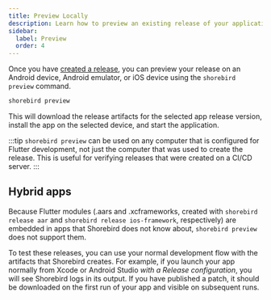 ```yaml
---
title: Preview Locally
description: Learn how to preview an existing release of your application.
sidebar:
  label: Preview
  order: 4
---
```


Once you have [created a release](/code-push/release), you can preview your
release on an Android device, Android emulator, or iOS device using the `shorebird preview` command.

```sh
shorebird preview
```

This will download the release artifacts for the selected app release version, install the app on the selected device, and start the application.

:::tip
`shorebird preview` can be used on any computer that is configured for Flutter development, not just the computer that was used to create the release. This is useful for verifying releases that were created on a CI/CD server.
:::

## Hybrid apps

Because Flutter modules (.aars and .xcframeworks, created with `shorebird release
aar` and `shorebird release ios-framework`, respectively) are embedded in apps
that Shorebird does not know about, `shorebird preview` does not support them.

To test these releases, you can use your normal development flow with the
artifacts that Shorebird creates. For example, if you launch your app normally
from Xcode or Android Studio *with a Release configuration*, you will see
Shorebird logs in its output. If you have published a patch, it should be
downloaded on the first run of your app and visible on subsequent runs.
